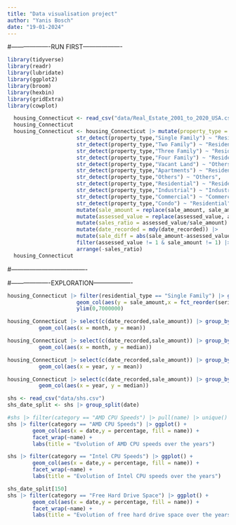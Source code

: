 ```yaml
---
title: "Data visualisation project"
author: "Yanis Bosch"
date: "19-01-2024"
---
```


#-------------------RUN FIRST-------------------

```r
library(tidyverse)
library(readr)
library(lubridate)
library(ggplot2)
library(broom)
library(hexbin)
library(gridExtra)
library(cowplot)
```

```r
  housing_Connecticut <- read_csv("data/Real_Estate_2001_to_2020_USA.csv",col_types = "cicccdd?cc??") |> rename_with(~ tolower(gsub(" ", "_", .x, fixed = TRUE)))
  housing_Connecticut
  housing_Connecticut <- housing_Connecticut |> mutate(property_type = case_when(
                      str_detect(property_type,"Single Family") ~ "Residential",
                      str_detect(property_type,"Two Family") ~ "Residential",
                      str_detect(property_type,"Three Family") ~ "Residential",
                      str_detect(property_type,"Four Family") ~ "Residential",
                      str_detect(property_type,"Vacant Land") ~ "Others",
                      str_detect(property_type,"Apartments") ~ "Residential",
                      str_detect(property_type,"Others") ~ "Others",
                      str_detect(property_type,"Residential") ~ "Residential",
                      str_detect(property_type,"Industrial") ~ "Industrial",
                      str_detect(property_type,"Commercial") ~ "Commercial",
                      str_detect(property_type,"Condo") ~ "Residential")) |>
                      mutate(sale_amount = replace(sale_amount, sale_amount <= 0, 1))|>
                      mutate(assessed_value = replace(assessed_value, assessed_value <= 0, 1))|>
                      mutate(sales_ratio = assessed_value/sale_amount) |>
                      mutate(date_recorded = mdy(date_recorded)) |>
                      mutate(sale_diff = abs(sale_amount-assessed_value)) |>
                      filter(assessed_value != 1 & sale_amount != 1) |>
                      arrange(-sales_ratio)
  housing_Connecticut
```

#-------------------------------------

#-------------------EXPLORATION-------------------

```r
housing_Connecticut |> filter(residential_type == "Single Family") |> ggplot() +
                      geom_col(aes(y = sale_amount,x = fct_reorder(serial_number,date_recorded))) +
                      ylim(0,7000000)
```

```r
housing_Connecticut |> select(c(date_recorded,sale_amount)) |> group_by(month = lubridate::floor_date(date_recorded, "month")) |> summarize(mean = mean(sale_amount)) |> ggplot() +
          geom_col(aes(x = month, y = mean))

housing_Connecticut |> select(c(date_recorded,sale_amount)) |> group_by(month = lubridate::floor_date(date_recorded, "month")) |> summarize(median = median(sale_amount)) |> ggplot() +
          geom_col(aes(x = month, y = median))
```
```r
housing_Connecticut |> select(c(date_recorded,sale_amount)) |> group_by(year = year(date_recorded)) |> summarize(mean = mean(sale_amount)) |> ggplot() +
          geom_col(aes(x = year, y = mean))

housing_Connecticut |> select(c(date_recorded,sale_amount)) |> group_by(year = year(date_recorded)) |> summarize(median = median(sale_amount)) |> ggplot() +
          geom_col(aes(x = year, y = median))
```


```r
shs <- read_csv("data/shs.csv")
shs_date_split <- shs |> group_split(date)
```

```r
#shs |> filter(category == "AMD CPU Speeds") |> pull(name) |> unique()
shs |> filter(category == "AMD CPU Speeds") |> ggplot() +
        geom_col(aes(x = date,y = percentage, fill = name)) +
        facet_wrap(~name) +
        labs(title = "Evolution of AMD CPU speeds over the years")
```

```r
shs |> filter(category == "Intel CPU Speeds") |> ggplot() +
        geom_col(aes(x = date,y = percentage, fill = name)) +
        facet_wrap(~name) +
        labs(title = "Evolution of Intel CPU speeds over the years")
```

```r
shs_date_split[150]
shs |> filter(category == "Free Hard Drive Space") |> ggplot() +
        geom_col(aes(x = date,y = percentage, fill = name)) +
        facet_wrap(~name) +
        labs(title = "Evolution of free hard drive space over the years")
```


